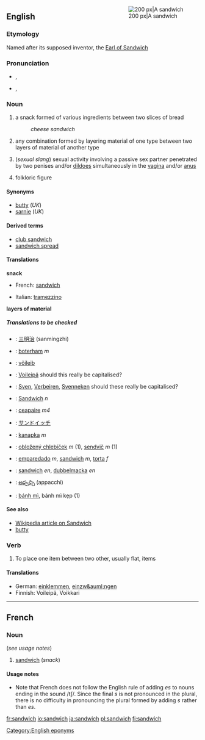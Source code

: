 <div style="float:right; margin: 0 0 1em 1em;">[[Image:Sandwich_124x121.jpg|thumb|right|200 px|A sandwich]]</div>
==English==
===Etymology===
Named after its supposed inventor, the [[w:John Montagu, 4th Earl of Sandwich|Earl of Sandwich]]

===Pronunciation===
*{{IPA|/ˈsændwɪʧ/}}, {{IPA|/ˈsændwɪdʒ/}}
*{{SAMPA|/"s{ndwItS/}}, {{SAMPA|/"s{ndwIdZ/}}

===Noun===
{{en-noun-reg-es}}

#a snack formed of various ingredients between two slices of bread
#:''cheese sandwich''
#any combination formed by layering material of one type between two layers of material of another type
#{{rfv-sense}} (''sexual slang'') sexual activity involving a passive sex partner penetrated by two penises and/or [[dildo]]es simultaneously in the [[vagina]] and/or [[anus]]
#{{rfv-sense}} folkloric figure

====Synonyms====
<!-- Australian slang "sanga" or "sanger" - need to check -->
*[[butty]] (''UK'')
*[[sarnie]] (''UK'')

====Derived terms====
*[[club sandwich]]
*[[sandwich spread]]

====Translations====
'''snack'''
{{top}}
*French: [[sandwich#French|sandwich]] {{m}}
{{mid}}
*Italian: [[tramezzino]] {{m}}
{{bottom}}

'''layers of material'''
{{top}}
{{mid}}
{{bottom}}

=====Translations to be checked=====
<!--Remove this section once all of the translations below have been moved into the tables above.-->
{{checktrans}}
*{{ttbc|Chinese}}: [[三明治]] (sanmíngzhi)
*{{ttbc|Dutch}}: [[boterham]] ''m''
*{{ttbc|Estonian}}: [[võileib]]
*{{ttbc|Finnish}}: [[Voileipä]] should this really be capitalised?
*{{ttbc|Flemish}}: [[Sven]], [[Verbeiren]], [[Svenneken]] should these really be capitalised?
*{{ttbc|German}}: [[Sandwich]] ''n''
*{{ttbc|Irish}}: [[ceapaire]] ''m4''
*{{ttbc|Japanese}}: [[サンドイッチ]]
*{{ttbc|Polish}}: [[kanapka]] ''m''
*{{ttbc|Slovak}}: [[obložený chlebíček]] ''m'' (1), [[sendvič]] ''m'' (1)
*{{ttbc|Spanish}}: [[emparedado]] ''m'', [[sandwich#Spanish|sandwich]] ''m'', [[torta]] ''f''
*{{ttbc|Swedish}}: [[sandwich#Swedish|sandwich]] ''en'', [[dubbelmacka]] ''en''
*{{ttbc|Telugu}}: [[అప్పచ్చి]] (appacchi)
*{{ttbc|Vietnamese}}: [[bánh mì]], bánh mì kẹp (1)

====See also====
*[[:w:sandwich|Wikipedia article on Sandwich]]
*[[butty]]

===Verb===
{{en-infl-reg-sibilant|sandwich||}}

#To place one item between two other, usually flat, items

====Translations====
*German: [[einklemmen]], [[einzw&auml;ngen]]
*Finnish: Voileipä, Voikkari

----
==French==
===Noun===
{{fr-noun-reg|m}} (''see usage notes'')

#[[sandwich#English|sandwich]] (''snack'')

====Usage notes====
*Note that French does not follow the English rule of adding ''es'' to nouns ending in the sound /tʃ/. Since the final ''s'' is not pronounced in the plural, there is no difficulty in pronouncing the plural formed by adding ''s'' rather than ''es''.

[[Category:English eponyms]]

[[fr:sandwich]]
[[io:sandwich]]
[[ja:sandwich]]
[[pl:sandwich]]
[[fi:sandwich]]